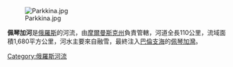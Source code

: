 [[Image:Parkkina.jpg|thumb]]

'''佩琴加河'''是[[俄羅斯|俄羅斯]]的河流，由[[摩爾曼斯克州|摩爾曼斯克州]]負責管轄，河道全長110公里，流域面積1,680平方公里，河水主要來自融雪，最終注入[[巴倫支海|巴倫支海]]的[[佩琴加灣|佩琴加灣]]。

{{Russia-geo-stub}} 

[[Category:俄羅斯河流|Category:俄羅斯河流]]